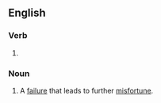 ==English==

===Verb===
{{head|en|present participle}}

# {{present participle of|backfire|lang=en|nocat=1}}

===Noun===
{{en-noun}}

# A [[failure]] that leads to further [[misfortune]].